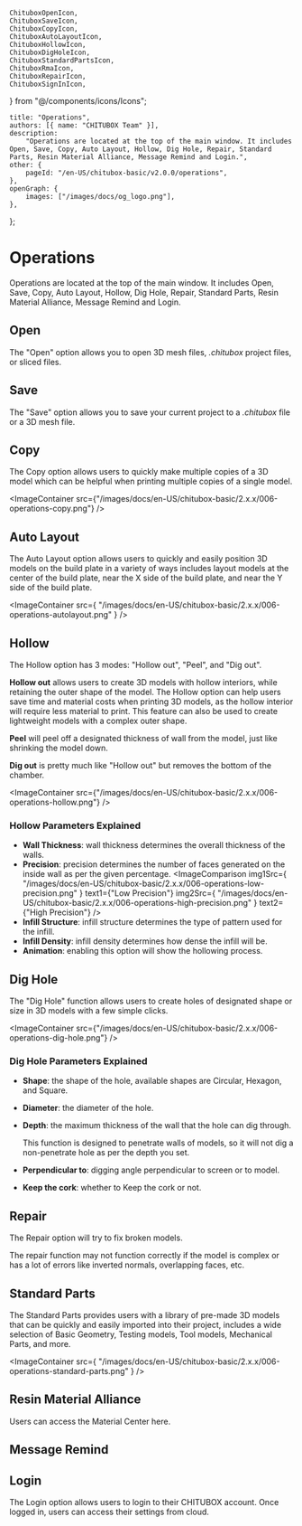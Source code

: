 	ChituboxOpenIcon,
	ChituboxSaveIcon,
	ChituboxCopyIcon,
	ChituboxAutoLayoutIcon,
	ChituboxHollowIcon,
	ChituboxDigHoleIcon,
	ChituboxStandardPartsIcon,
	ChituboxRmaIcon,
	ChituboxRepairIcon,
	ChituboxSignInIcon,
} from "@/components/icons/Icons";

	title: "Operations",
	authors: [{ name: "CHITUBOX Team" }],
	description:
		"Operations are located at the top of the main window. It includes Open, Save, Copy, Auto Layout, Hollow, Dig Hole, Repair, Standard Parts, Resin Material Alliance, Message Remind and Login.",
	other: {
		pageId: "/en-US/chitubox-basic/v2.0.0/operations",
	},
	openGraph: {
		images: ["/images/docs/og_logo.png"],
	},
};

# Operations

Operations are located at the top of the main window. It includes Open, Save, Copy, Auto Layout, Hollow, Dig Hole, Repair, Standard Parts, Resin Material Alliance, Message Remind and Login.

## Open

<ChituboxOpenIcon /> The "Open" option allows you to open 3D mesh files,
_.chitubox_ project files, or sliced files.

## Save

<ChituboxSaveIcon /> The "Save" option allows you to save your current project
to a _.chitubox_ file or a 3D mesh file.

## Copy

<ChituboxCopyIcon /> The Copy option allows users to quickly make multiple
copies of a 3D model which can be helpful when printing multiple copies of a
single model.

<ImageContainer
	src={"/images/docs/en-US/chitubox-basic/2.x.x/006-operations-copy.png"}
/>

## Auto Layout

<ChituboxAutoLayoutIcon /> The Auto Layout option allows users to quickly and
easily position 3D models on the build plate in a variety of ways includes
layout models at the center of the build plate, near the X side of the build
plate, and near the Y side of the build plate.

<ImageContainer
	src={
		"/images/docs/en-US/chitubox-basic/2.x.x/006-operations-autolayout.png"
	}
/>

## Hollow

<ChituboxHollowIcon /> The Hollow option has 3 modes: "Hollow out", "Peel", and
"Dig out".

**Hollow out** allows users to create 3D models with hollow interiors, while retaining the outer shape of the model. The Hollow option can help users save time and material costs when printing 3D models, as the hollow interior will require less material to print. This feature can also be used to create lightweight models with a complex outer shape.

**Peel** will peel off a designated thickness of wall from the model, just like shrinking the model down.

**Dig out** is pretty much like "Hollow out" but removes the bottom of the chamber.

<ImageContainer
	src={"/images/docs/en-US/chitubox-basic/2.x.x/006-operations-hollow.png"}
/>

### Hollow Parameters Explained

-   **Wall Thickness**: wall thickness determines the overall thickness of the walls.
-   **Precision**: precision determines the number of faces generated on the inside wall as per the given percentage.
    <ImageContainer>
    	<ImageComparison
    		img1Src={
    			"/images/docs/en-US/chitubox-basic/2.x.x/006-operations-low-precision.png"
    		}
    		text1={"Low Precision"}
    		img2Src={
    			"/images/docs/en-US/chitubox-basic/2.x.x/006-operations-high-precision.png"
    		}
    		text2={"High Precision"}
    	/>
    </ImageContainer>
-   **Infill Structure**: infill structure determines the type of pattern used for the infill.
-   **Infill Density**: infill density determines how dense the infill will be.
-   **Animation**: enabling this option will show the hollowing process.

## Dig Hole

<ChituboxDigHoleIcon /> The "Dig Hole" function allows users to create holes of
designated shape or size in 3D models with a few simple clicks.

<ImageContainer
	src={"/images/docs/en-US/chitubox-basic/2.x.x/006-operations-dig-hole.png"}
/>

### Dig Hole Parameters Explained

-   **Shape**: the shape of the hole, available shapes are Circular, Hexagon, and Square.
-   **Diameter**: the diameter of the hole.
-   **Depth**: the maximum thickness of the wall that the hole can dig through.

    <Admonition type="note">
    	This function is designed to penetrate walls of models, so it will not
    	dig a non-penetrate hole as per the depth you set.
    </Admonition>

-   **Perpendicular to**: digging angle perpendicular to screen or to model.
-   **Keep the cork**: whether to Keep the cork or not.

## Repair

<ChituboxRepairIcon /> The Repair option will try to fix broken models.

<Admonition type="warning">
	The repair function may not function correctly if the model is complex or
	has a lot of errors like inverted normals, overlapping faces, etc.
</Admonition>

## Standard Parts

<ChituboxStandardPartsIcon /> The Standard Parts provides users with a library
of pre-made 3D models that can be quickly and easily imported into their
project, includes a wide selection of Basic Geometry, Testing models, Tool
models, Mechanical Parts, and more.

<ImageContainer
	src={
		"/images/docs/en-US/chitubox-basic/2.x.x/006-operations-standard-parts.png"
	}
/>

## Resin Material Alliance

<ChituboxRmaIcon /> Users can access the Material Center here.

## Message Remind

## Login

<ChituboxSignInIcon /> The Login option allows users to login to their CHITUBOX
account. Once logged in, users can access their settings from cloud.
